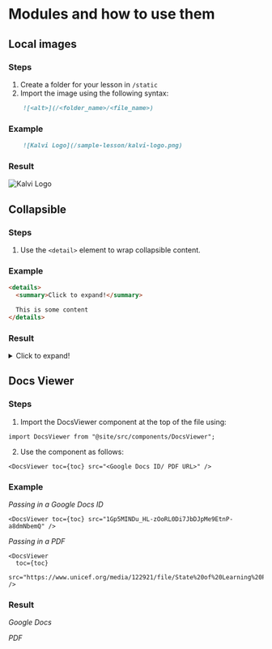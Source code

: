 # Modules and how to use them

## Local images

### Steps

1. Create a folder for your lesson in `/static`
2. Import the image using the following syntax:

```md
    ![<alt>](/<folder_name>/<file_name>)
```

### Example

```md
    ![Kalvi Logo](/sample-lesson/kalvi-logo.png)
```

### Result

![Kalvi Logo](assets/kalvi-logo.png)

## Collapsible

### Steps

1. Use the `<detail>` element to wrap collapsible content.

### Example

```html
<details>
  <summary>Click to expand!</summary>

  This is some content
</details>
```

### Result

<details> 
    <summary>Click to expand!</summary>

    This is some content

</details>

## Docs Viewer

### Steps

1. Import the DocsViewer component at the top of the file using:

```tsx
import DocsViewer from "@site/src/components/DocsViewer";
```

2. Use the component as follows:

```tsx
<DocsViewer toc={toc} src="<Google Docs ID/ PDF URL>" />
```

### Example

_Passing in a Google Docs ID_

```tsx
<DocsViewer toc={toc} src="1Gp5MINDu_HL-zOoRL0Di7JbDJpMe9EtnP-a8dmNbemQ" />
```

_Passing in a PDF_

```tsx
<DocsViewer
  toc={toc}
  src="https://www.unicef.org/media/122921/file/State%20of%20Learning%20Poverty%202022.pdf"
/>
```

### Result


_Google Docs_

<DocsViewer toc={toc} src="1Gp5MINDu_HL-zOoRL0Di7JbDJpMe9EtnP-a8dmNbemQ" />

_PDF_

<DocsViewer
  toc={toc}
  src="https://www.unicef.org/media/122921/file/State%20of%20Learning%20Poverty%202022.pdf"
/>
